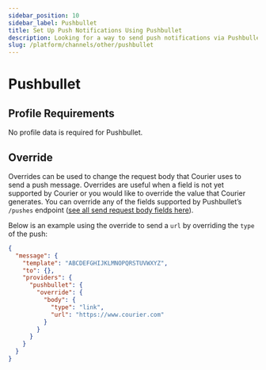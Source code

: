 ```yaml
---
sidebar_position: 10
sidebar_label: Pushbullet
title: Set Up Push Notifications Using Pushbullet
description: Looking for a way to send push notifications via Pushbullet? This step-by-step tutorial will show you how to integrate Pushbullet's API the easy way.
slug: /platform/channels/other/pushbullet
---
```


# Pushbullet

## Profile Requirements

No profile data is required for Pushbullet.

## Override

Overrides can be used to change the request body that Courier uses to send a push message. Overrides are useful when a field is not yet supported by Courier or you would like to override the value that Courier generates. You can override any of the fields supported by Pushbullet’s `/pushes` endpoint ([see all send request body fields here](https://docs.pushbullet.com/#create-push)).

Below is an example using the override to send a `url` by overriding the `type` of the push:

```json title=JSON
{
  "message": {
    "template": "ABCDEFGHIJKLMNOPQRSTUVWXYZ",
    "to": {},
    "providers": {
      "pushbullet": {
        "override": {
          "body": {
            "type": "link",
            "url": "https://www.courier.com"
          }
        }
      }
    }
  }
}
```
